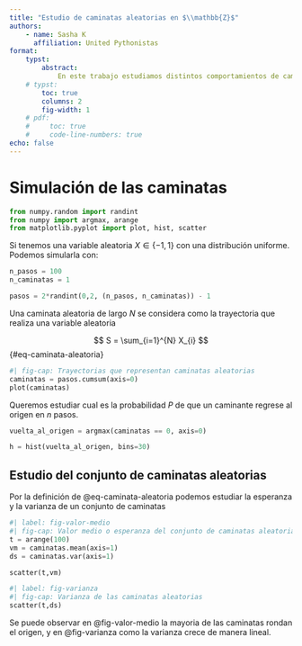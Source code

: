 ```yaml
---
title: "Estudio de caminatas aleatorias en $\\mathbb{Z}$"
authors: 
    - name: Sasha K
      affiliation: United Pythonistas
format:
    typst: 
        abstract: 
            En este trabajo estudiamos distintos comportamientos de caminatas aleatorias unidimensionales en los enteros $\mathbb{Z}$.
    # typst:
        toc: true
        columns: 2
        fig-width: 1
    # pdf:
    #     toc: true
    #     code-line-numbers: true
echo: false
---
```


# Simulación de las caminatas

```python
from numpy.random import randint
from numpy import argmax, arange
from matplotlib.pyplot import plot, hist, scatter
```

Si tenemos una variable aleatoria $X \in \{-1,1\}$ con una distribución uniforme. Podemos simularla con:

```python
n_pasos = 100
n_caminatas = 1 

pasos = 2*randint(0,2, (n_pasos, n_caminatas)) - 1
```

Una caminata aleatoria de largo $N$ se considera como la trayectoria que realiza una variable aleatoria 

$$
S = \sum_{i=1}^{N} X_{i}
$$ {#eq-caminata-aleatoria}

```python
#| fig-cap: Trayectorias que representan caminatas aleatorias
caminatas = pasos.cumsum(axis=0)
plot(caminatas)
```


Queremos estudiar cual es la probabilidad $P$ de que un caminante regrese al origen en $n$ pasos.

```python
vuelta_al_origen = argmax(caminatas == 0, axis=0)
```

```python
h = hist(vuelta_al_origen, bins=30)
```

## Estudio del conjunto de caminatas aleatorias

Por la definición de @eq-caminata-aleatoria podemos estudiar la esperanza y la varianza de un conjunto de caminatas

```python
#| label: fig-valor-medio
#| fig-cap: Valor medio o esperanza del conjunto de caminatas aleatorias a tiempo $i$
t = arange(100)
vm = caminatas.mean(axis=1)
ds = caminatas.var(axis=1)

scatter(t,vm)
```


```python
#| label: fig-varianza
#| fig-cap: Varianza de las caminatas aleatorias
scatter(t,ds)
```

Se puede observar en @fig-valor-medio la mayoria  de las caminatas rondan el origen, y en @fig-varianza como la varianza crece de manera lineal.